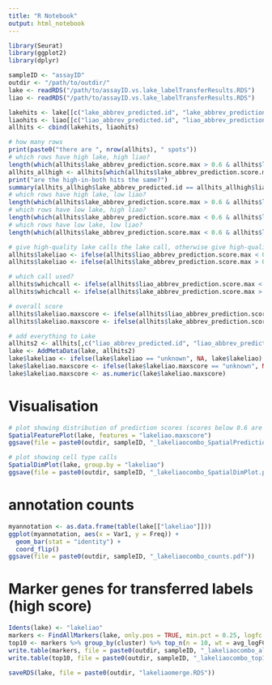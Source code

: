 ```yaml
---
title: "R Notebook"
output: html_notebook
---
```


```r
library(Seurat)
library(ggplot2)
library(dplyr)
```

```r
sampleID <- "assayID"
outdir <- "/path/to/outdir/"
lake <- readRDS("/path/to/assayID.vs.lake_labelTransferResults.RDS")
liao <- readRDS("/path/to/assayID.vs.lake_labelTransferResults.RDS")
```

```r
lakehits <- lake[[c("lake_abbrev_predicted.id", "lake_abbrev_prediction.score.max")]]
liaohits <- liao[[c("liao_abbrev_predicted.id", "liao_abbrev_prediction.score.max")]]
allhits <- cbind(lakehits, liaohits)
```

```r
# how many rows
print(paste0("there are ", nrow(allhits), " spots"))
# which rows have high lake, high liao?
length(which(allhits$lake_abbrev_prediction.score.max > 0.6 & allhits$liao_abbrev_prediction.score.max > 0.6))
allhits_allhigh <- allhits[which(allhits$lake_abbrev_prediction.score.max > 0.6 & allhits$liao_abbrev_prediction.score.max > 0.6),]
print("are the high-in-both hits the same?")
summary(allhits_allhigh$lake_abbrev_predicted.id == allhits_allhigh$liao_abbrev_predicted.id) #are they the same
# which rows have high lake, low liao?
length(which(allhits$lake_abbrev_prediction.score.max > 0.6 & allhits$liao_abbrev_prediction.score.max < 0.6))
# which rows have low lake, high liao?
length(which(allhits$lake_abbrev_prediction.score.max < 0.6 & allhits$liao_abbrev_prediction.score.max > 0.6))
# which rows have low lake, low liao?
length(which(allhits$lake_abbrev_prediction.score.max < 0.6 & allhits$liao_abbrev_prediction.score.max < 0.6))
```

```r
# give high-quality lake calls the lake call, otherwise give high-quality liao calls
allhits$lakeliao <- ifelse(allhits$liao_abbrev_prediction.score.max < 0.6, "unknown", allhits$liao_abbrev_predicted.id) 
allhits$lakeliao <- ifelse(allhits$lake_abbrev_prediction.score.max > 0.6, allhits$lake_abbrev_predicted.id, allhits$lakeliao)

# which call used?
allhits$whichcall <- ifelse(allhits$liao_abbrev_prediction.score.max < 0.6, "unknown", "liao") 
allhits$whichcall <- ifelse(allhits$lake_abbrev_prediction.score.max > 0.6, "lake", allhits$whichcall)

# overall score
allhits$lakeliao.maxscore <- ifelse(allhits$liao_abbrev_prediction.score.max < 0.6, "unknown", allhits$liao_abbrev_prediction.score.max)
allhits$lakeliao.maxscore <- ifelse(allhits$lake_abbrev_prediction.score.max > 0.6, allhits$lake_abbrev_prediction.score.max, allhits$lakeliao.maxscore)
```

```r
# add everything to Lake
allhits2 <- allhits[,c("liao_abbrev_predicted.id", "liao_abbrev_prediction.score.max", "lakeliao", "whichcall", "lakeliao.maxscore")]
lake <- AddMetaData(lake, allhits2)
lake$lakeliao <- ifelse(lake$lakeliao == "unknown", NA, lake$lakeliao) 
lake$lakeliao.maxscore <- ifelse(lake$lakeliao.maxscore == "unknown", NA, lake$lakeliao.maxscore) 
lake$lakeliao.maxscore <- as.numeric(lake$lakeliao.maxscore)
```

# Visualisation

```r
# plot showing distribution of prediction scores (scores below 0.6 are omitted)
SpatialFeaturePlot(lake, features = "lakeliao.maxscore")
ggsave(file = paste0(outdir, sampleID, "_lakeliaocombo_SpatialPredictionScores.pdf"))
```

```r
# plot showing cell type calls
SpatialDimPlot(lake, group.by = "lakeliao")
ggsave(file = paste0(outdir, sampleID, "_lakeliaocombo_SpatialDimPlot.pdf"))
```

# annotation counts

```r
myannotation <- as.data.frame(table(lake[["lakeliao"]]))
ggplot(myannotation, aes(x = Var1, y = Freq)) +
  geom_bar(stat = "identity") +
  coord_flip()
ggsave(file = paste0(outdir, sampleID, "_lakeliaocombo_counts.pdf"))
```

# Marker genes for transferred labels (high score)

```r
Idents(lake) <- "lakeliao"
markers <- FindAllMarkers(lake, only.pos = TRUE, min.pct = 0.25, logfc.threshold = 0.25)
top10 <- markers %>% group_by(cluster) %>% top_n(n = 10, wt = avg_logFC)
write.table(markers, file = paste0(outdir, sampleID, "_lakeliaocombo_allmarkers.txt"), sep = "\t", quote = FALSE, col.names = NA)
write.table(top10, file = paste0(outdir, sampleID, "_lakeliaocombo_top10markers.txt"), sep = "\t", quote = FALSE, col.names = NA)
```


```r
saveRDS(lake, file = paste0(outdir, "lakeliaomerge.RDS"))
```


